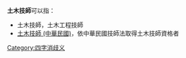 
'''土木技師'''可以指：
* 土木技師，土木工程技師
* [[土木技師_(中華民國)|土木技師 (中華民國)]]，依中華民國技師法取得土木技師資格者
{{disambig}}

[[Category:四字消歧义|Category:四字消歧义]]